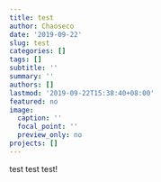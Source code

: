 ```yaml
---
title: test
author: Chaoseco
date: '2019-09-22'
slug: test
categories: []
tags: []
subtitle: ''
summary: ''
authors: []
lastmod: '2019-09-22T15:38:40+08:00'
featured: no
image:
  caption: ''
  focal_point: ''
  preview_only: no
projects: []
---
```


test test test!